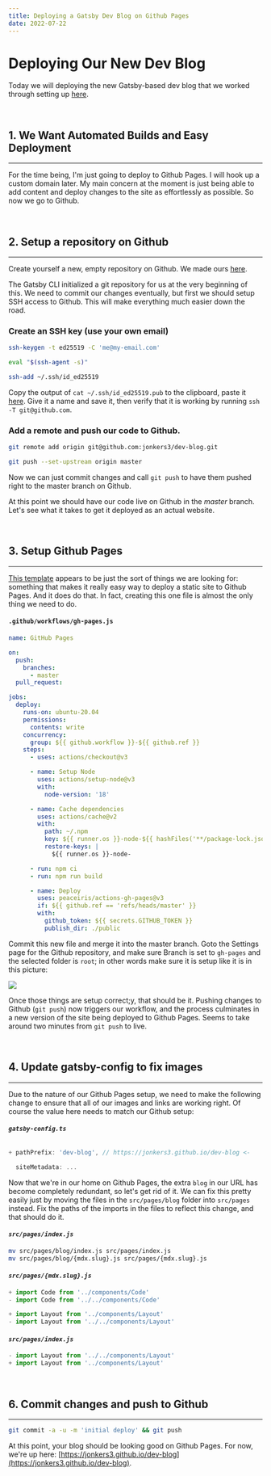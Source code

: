 ---
title: Deploying a Gatsby Dev Blog on Github Pages
date: 2022-07-22
---

# Deploying Our New Dev Blog

Today we will deploying the new Gatsby-based dev blog that we worked through setting up [here](/2022/07/20/setting-up-with-gatsby/).

<br/>

## 1. We Want Automated Builds and Easy Deployment
---

For the time being, I'm just going to deploy to Github Pages. I will hook up a custom domain later. My main concern at the moment is just being able to add content and deploy changes to the site as effortlessly as possible. So now we go to Github.

<br/>

## 2. Setup a repository on Github
---

Create yourself a new, empty repository on Github. We made ours [here](https://github.com/jonkers3/dev-blog).

The Gatsby CLI initialized a git repository for us at the very beginning of this. We need to commit our changes eventually, but first we should setup SSH access to Github. This will make everything much easier down the road.

### Create an SSH key (use your own email)
```sh
ssh-keygen -t ed25519 -C 'me@my-email.com'

eval "$(ssh-agent -s)"

ssh-add ~/.ssh/id_ed25519
```

Copy the output of `cat ~/.ssh/id_ed25519.pub` to the clipboard, paste it [here](https://github.com/settings/ssh/new). Give it a name and save it, then verify that it is working by running `ssh -T git@github.com`.

### Add a remote and push our code to Github.
```sh
git remote add origin git@github.com:jonkers3/dev-blog.git

git push --set-upstream origin master
```

Now we can just commit changes and call `git push` to have them pushed right to the master branch on Github.

At this point we should have our code live on Github in the _master_ branch. Let's see what it takes to get it deployed as an actual website.

<br/>

## 3. Setup Github Pages
---

[This template](https://github.com/marketplace/actions/github-pages-action) appears to be just the sort of things we are looking for: something that makes it really easy way to deploy a static site to Github Pages. And it does do that. In fact, creating this one file is almost the only thing we need to do.

#### `.github/workflows/gh-pages.js`
```yml
name: GitHub Pages

on:
  push:
    branches:
      - master
  pull_request:

jobs:
  deploy:
    runs-on: ubuntu-20.04
    permissions:
      contents: write
    concurrency:
      group: ${{ github.workflow }}-${{ github.ref }}
    steps:
      - uses: actions/checkout@v3

      - name: Setup Node
        uses: actions/setup-node@v3
        with:
          node-version: '18'

      - name: Cache dependencies
        uses: actions/cache@v2
        with:
          path: ~/.npm
          key: ${{ runner.os }}-node-${{ hashFiles('**/package-lock.json') }}
          restore-keys: |
            ${{ runner.os }}-node-

      - run: npm ci
      - run: npm run build

      - name: Deploy
        uses: peaceiris/actions-gh-pages@v3
        if: ${{ github.ref == 'refs/heads/master' }}
        with:
          github_token: ${{ secrets.GITHUB_TOKEN }}
          publish_dir: ./public
```

Commit this new file and merge it into the master branch. Goto the Settings page for the Github repository, and make sure Branch is set to `gh-pages` and the selected folder is `root`; in other words make sure it is setup like it is in this picture:

![](github-pages-settings.png)

Once those things are setup correct;y, that should be it. Pushing changes to Github (`git push`) now triggers our workflow, and the process culminates in a new version of the site being deployed to Github Pages. Seems to take around two minutes from `git push` to live.

<br/>

## 4. Update gatsby-config to fix images
---

Due to the nature of our Github Pages setup, we need to make the following change to ensure that all of our images and links are working right. Of course the value here needs to match our Github setup:

#### *`gatsby-config.ts`*
```javascript

+ pathPrefix: 'dev-blog', // https://jonkers3.github.io/dev-blog <-

  siteMetadata: ...
```

Now that we're in our home on Github Pages, the extra `blog` in our URL has become completely redundant, so let's get rid of it. We can fix this pretty easily just by moving the files in the `src/pages/blog` folder into `src/pages` instead. Fix the paths of the imports in the files to reflect this change, and that should do it.

#### *`src/pages/index.js`*
```sh
mv src/pages/blog/index.js src/pages/index.js
mv src/pages/blog/{mdx.slug}.js src/pages/{mdx.slug}.js
```

#### *`src/pages/{mdx.slug}.js`*

```jsx
+ import Code from '../components/Code'
- import Code from '../../components/Code'

+ import Layout from '../components/Layout'
- import Layout from '../../components/Layout'
```

#### *`src/pages/index.js`*
```jsx
- import Layout from '../../components/Layout'
+ import Layout from '../components/Layout'
```

<br/>

## 6. Commit changes and push to Github
---

```sh
git commit -a -u -m 'initial deploy' && git push
```

At this point, your blog should be looking good on Github Pages. For now, we're up here: [https://jonkers3.github.io/dev-blog](https://jonkers3.github.io/dev-blog).